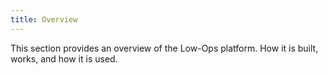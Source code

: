 ```yaml
---
title: Overview
---
```


This section provides an overview of the Low-Ops platform. How it is built, works, and how it is used.
